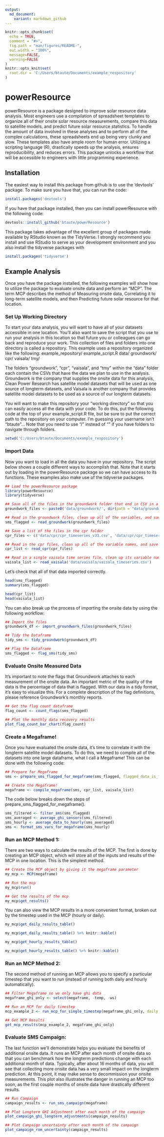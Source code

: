 ```yaml
---
output:
  md_document:
    variant: markdown_github
---
```


```r
knitr::opts_chunk$set(
  echo = TRUE,
  comment = "#>",
  fig.path = "man/figures/README-",
  out.width = "100%",
  message=FALSE,
  warning=FALSE
)
knitr::opts_knit$set(
  root.dir = 'C:/Users/btaute/Documents/example_respository'
)
```

# powerResource

<!-- badges: start -->
<!-- badges: end -->

powerResource is a package designed to improve solar resource data analysis.  Most engineers use a compilation of 
spreadsheet templates to organize all of their onsite solar resource measurements, compare this data to satellite 
models, and predict future solar resource statistics.  To handle the amount of data involved in these analyses and to
perform all of the complex calculations, these spreadsheets end up being very clunky and slow.  These templates also
have ample room for human error.  Utilizing a scripting language (R), drastically speeds up the analysis, ensures
reproducibility, and reduces errors.  This package unlocks a workflow that will be accessible to engineers with little
programming experience.

## Installation

The easiest way to install this package from github is to use the 'devtools' package.  To make sure you have that, 
you can run the code:

``` r
install.packages('devtools')
```

If you have that package installed, then you can install powerResource with the following code:

``` r
devtools::install_github('btaute/powerResource')
```

This package takes advantage of the excellent group of packages made available by RStudio known as the TidyVerse.  I
strongly recommend you install and use RStudio to serve as your development environment and you also install the 
tidyverse packages with 

```r
install.packages('tidyverse')
```

## Example Analysis

Once you have the package installed, the following examples will show how to utilize the package to evaluate onsite
data and perform an "MCP".  The term MCP describes the method of Measuring onsite data, Correlating it to long-term 
satellite models, and then Predicting future solar resource for that location.

### Set Up Working Directory

To start your data analysis, you will want to have all of your datasets accessible in one location.  You'll also want
to save the script that you use to run your analysis in this location so that future you or colleagues can go back and
reproduce your work.  This collection of files and folders into one directory is called a repository.  This example
uses a repository organized like the following:
  example_repository/
      example_script.R
      data/
          groundwork/
          cpr/
          vaisala/
          tmy/
          
The folders "groundwork", "cpr", "vaisala", and "tmy" within the "data" folder each contain the CSVs that have the data we 
plan to use in the analysis.  Groundwork is the company that supplies the onsite data for this analysis, Clean Power
Research has satellite model datasets that will be used as one source of longterm datasets, and Vaisala is another
company that provides satellite model datasets to be used as a source of our longterm datasets.

You will want to make this repository your "working directory" so that you can easily access all the data with your 
code.  To do this, put the following code at the top of your example_script.R file, but be sure to put the correct
path to the repository on your computer.  I'm guessing your username isn't "btaute"... Note that you need to 
use "/" instead of "\" if you have folders to navigate through folders.

```r

setwd('C:/Users/btaute/Documents/example_respository')

```

### Import Data

Now you want to load in all the data you have in your repository.  The script below shows a couple different ways to
accomplish that.  Note that it starts out by loading in the powerResource package so we can have access to its
functions.  These examples also make use of the tidyverse packages.

```r

## Load the powerResource package
library(powerResource)
library(tidyverse)

## Save all of the files in the groundwork folder that end in CSV in a list
groundwork_files <- paste0('data/groundwork/', dir(path = "data/groundwork/", pattern = "*.csv"))

## Read in the groundwork files, clean up all of the variables, and save them as a dataframe named sms_flagged
sms_flagged <- read_groundwork(groundwork_files)

## Save a list of the files in the cpr folder
cpr_files <- c('data/cpr/cpr_timeseries_v33.csv', 'data/cpr/cpr_timeseries_v34.csv')

## Read in the cpr files, clean up all of the variable names, and save them in a named list
cpr_list <- read_cpr(cpr_files)

## Read in a single vaisala time series file, clean up its variable names, and save it in a named list
vaisala_list <- read_vaisala('data/vaisala/vaisala_timeseries.csv')

```

Let's check that all of that data imported correctly.

```r

head(sms_flagged)
summary(sms_flagged)

```

```r

head(cpr_list)
head(vaisala_list)

```

You can also break up the process of importing the onsite data by using the following workflow:

```r

## Import the files
groundwork_df <- import_groundwork_files(groundwork_files)

## Tidy the Dataframe
tidy_sms <- tidy_groundwork(groundwork_df)

## Flag the Dataframe
sms_flagged <- flag_sms(tidy_sms)

```

### Evaluate Onsite Measured Data

It's important to note the flags that Groundwork attaches to each measurement of the onsite data.  An important metric of the quality
of the data is the percentage of data that is flagged.  With our data in a tidy format, it's easy to visualize this.  For a complete
description of the flag definitions, please reference Groundwork's monthly reports.

```r

## Get the flag count dataframe
flag_count <- count_flags(sms_flagged)

## Plot the monthly data recovery results
plot_flag_count_bar_chart(flag_count)

```

### Create a Megaframe!

Once you have evaluated the onsite data, it's time to correlate it with the longterm satellite model datasets.  To do this,
we need to compile all of the datasets into one large dataframe, what I call a Megaframe!  This can be done with the following
code:

```r

## Prepare for Megaframe
sms <- prepare_sms_flagged_for_megaframe(sms_flagged, flagged_data_is_filtered = TRUE)

## Create the Megaframe!
megaframe <- compile_megaframe(sms, cpr_list, vaisala_list)


```

The code below breaks down the steps of prepare_sms_flagged_for_megaframe().

```r

sms_filtered <- filter_sms(sms_flagged)
sms_averaged <- average_ghi_sensors(sms_filtered)
sms_hourly <- average_data_to_hourly(sms_averaged)
sms <- format_sms_vars_for_megaframe(sms_hourly)

```

### Run an MCP Method 1:

There are two ways to calculate the results of the MCP.  The first is done by creating an MCP object, which will store all of the inputs
and results of the MCP in one location.  This is the simplest method.

```r

## Create the MCP object by giving it the megaframe parameter
my_mcp <- MCP(megaframe)

## Run the mcp
my_mcp$run()

## Get the results of the mcp
my_mcp$get_results()

```

You can also view the MCP results in a more convenient format, broken out by the timestep used in the MCP (hourly or daily).

```r

my_mcp$get_daily_results_table()

```

```r

my_mcp$get_daily_results_table() %>% knitr::kable()

```

```r

my_mcp$get_hourly_results_table()

```

```r

my_mcp$get_hourly_results_table() %>% knitr::kable()

```

### Run an MCP Method 2:

The second method of running an MCP allows you to specify a particular timestep that you want to run (instead of running both daily and hourly automatically).

```r

## Filter Megaframe so we only have ghi data
megaframe_ghi_only <- select(megaframe, -temp, -ws)

## Run an MCP for daily timestep
mcp_example_2 <- run_mcp_for_single_timestep(megaframe_ghi_only, daily = TRUE)

## Get MCP Results
get_mcp_results(mcp_example_2, megaframe_ghi_only)

```

### Evaluate SMS Campaign:

The last function we'll demonstrate helps you evaluate the benefits of additional onsite data.  It runs an MCP after each month of onsite
data so that you can benchmark how the longterm predictions change with each additional month of data.  Typically, after about 16 months
of data, you will see that collecting more onsite data has a very small impact on the longterm prediction.  At this point, it may make sense
to decommission your onsite measurements.  This plot also illustrates the danger in running an MCP too soon, as the first couple months of 
onsite data have drastically different results.

```r

## Run Campaign
campaign_results <- run_sms_campaign(megaframe)

## Plot Longterm GHI Adjustment after each month of the campaign
plot_campaign_ghi_longterm_adjustments(campaign_results)

## Plot Campaign uncertainty after each month of the campaign
plot_campaign_rom_uncertainty(campaign_results)

```
